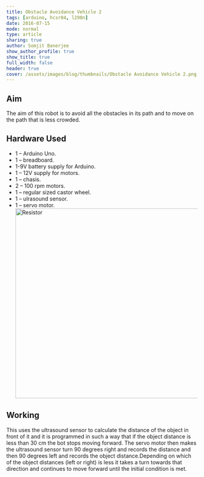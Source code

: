 ```yaml
---
title: Obstacle Avoidance Vehicle 2
tags: [arduino, hcsr04, l298n]
date: 2016-07-15
mode: normal
type: article
sharing: true
author: Somjit Banerjee
show_author_profile: true
show_title: true
full_width: false
header: true
cover: /assets/images/blog/thumbnails/Obstacle Avoidance Vehicle 2.png
---
```


## Aim

The aim of this robot is to avoid all the obstacles in its path and to move on the path that is less crowded.

## Hardware Used

- 1 – Arduino Uno.
- 1 – breadboard.
- 1-9V battery supply for Arduino.
- 1 – 12V supply for motors.
- 1 – chasis.
- 2 – 100 rpm motors.
- 1 – regular sized castor wheel.
- 1 – ulrasound sensor.
- 1 – servo motor.
  <Image src="/assets/images/blog/thumbnails/Obstacle Avoidance Vehicle 2.png" alt="Resistor" width='500' height='500'>

## Working

This uses the ultrasound sensor to calculate the distance of the object in front of it and it is programmed in such a way that if the object distance is less than 30 cm the bot stops moving forward. The servo motor then makes the ultrasound sensor turn 90 degrees right and records the distance and then 90 degrees left and records the object distance.Depending on which of the object distances (left or right) is less it takes a turn towards that direction and continues to move forward until the initial condition is met.

<EmbedItem url="https://www.youtube.com/embed/nEKwp_5kVLY" />
